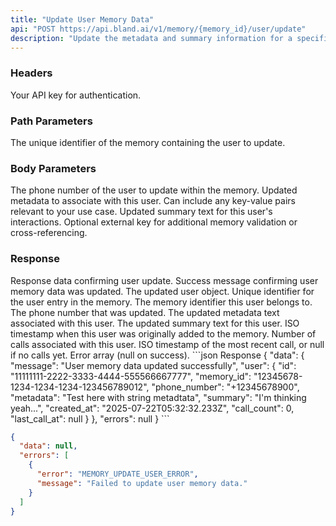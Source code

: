 ```yaml
---
title: "Update User Memory Data"
api: "POST https://api.bland.ai/v1/memory/{memory_id}/user/update"
description: "Update the metadata and summary information for a specific user within a memory."
---
```


### Headers

<ParamField header="authorization" type="string" required>
  Your API key for authentication.
</ParamField>

### Path Parameters

<ParamField path="memory_id" type="string" required>
  The unique identifier of the memory containing the user to update.
</ParamField>

### Body Parameters

<ParamField body="phone_number" type="string" required>
  The phone number of the user to update within the memory.
</ParamField>

<ParamField body="metadata" type="string" optional>
  Updated metadata to associate with this user. Can include any key-value pairs relevant to your use case.
</ParamField>

<ParamField body="summary" type="string" optional>
  Updated summary text for this user's interactions.
</ParamField>

<ParamField body="external_memory_key" type="string" optional>
  Optional external key for additional memory validation or cross-referencing.
</ParamField>

### Response

<ResponseField name="data" type="object">
  Response data confirming user update.
</ResponseField>

<ResponseField name="data.message" type="string">
  Success message confirming user memory data was updated.
</ResponseField>

<ResponseField name="data.user" type="object">
  The updated user object.
</ResponseField>

<ResponseField name="data.user.id" type="string">
  Unique identifier for the user entry in the memory.
</ResponseField>

<ResponseField name="data.user.memory_id" type="string">
  The memory identifier this user belongs to.
</ResponseField>

<ResponseField name="data.user.phone_number" type="string">
  The phone number that was updated.
</ResponseField>

<ResponseField name="data.user.metadata" type="string">
  The updated metadata text associated with this user.
</ResponseField>

<ResponseField name="data.user.summary" type="string">
  The updated summary text for this user.
</ResponseField>

<ResponseField name="data.user.created_at" type="string">
  ISO timestamp when this user was originally added to the memory.
</ResponseField>

<ResponseField name="data.user.call_count" type="number">
  Number of calls associated with this user.
</ResponseField>

<ResponseField name="data.user.last_call_at" type="string|null">
  ISO timestamp of the most recent call, or null if no calls yet.
</ResponseField>

<ResponseField name="errors" type="null">
  Error array (null on success).
</ResponseField>

<ResponseExample>
```json Response
{
  "data": {
    "message": "User memory data updated successfully",
    "user": {
      "id": "11111111-2222-3333-4444-555566667777",
      "memory_id": "12345678-1234-1234-1234-123456789012",
      "phone_number": "+12345678900",
      "metadata": "Test here with string metadtata",
      "summary": "I'm thinking yeah...",
      "created_at": "2025-07-22T05:32:32.233Z",
      "call_count": 0,
      "last_call_at": null
    }
  },
  "errors": null
}
```

```json Server Error
{
  "data": null,
  "errors": [
    {
      "error": "MEMORY_UPDATE_USER_ERROR",
      "message": "Failed to update user memory data."
    }
  ]
}
```
</ResponseExample>